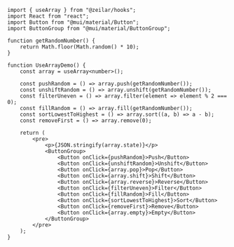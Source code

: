 
<UseArrayDemo />

```tsx
import { useArray } from "@zeilar/hooks";
import React from "react";
import Button from "@mui/material/Button";
import ButtonGroup from "@mui/material/ButtonGroup";

function getRandomNumber() {
	return Math.floor(Math.random() * 10);
}

function UseArrayDemo() {
	const array = useArray<number>();

	const pushRandom = () => array.push(getRandomNumber());
	const unshiftRandom = () => array.unshift(getRandomNumber());
	const filterUneven = () => array.filter(element => element % 2 === 0);
	const fillRandom = () => array.fill(getRandomNumber());
	const sortLowestToHighest = () => array.sort((a, b) => a - b);
	const removeFirst = () => array.remove(0);

	return (
		<pre>
			<p>{JSON.stringify(array.state)}</p>
			<ButtonGroup>
				<Button onClick={pushRandom}>Push</Button>
				<Button onClick={unshiftRandom}>Unshift</Button>
				<Button onClick={array.pop}>Pop</Button>
				<Button onClick={array.shift}>Shift</Button>
				<Button onClick={array.reverse}>Reverse</Button>
				<Button onClick={filterUneven}>Filter</Button>
				<Button onClick={fillRandom}>Fill</Button>
				<Button onClick={sortLowestToHighest}>Sort</Button>
				<Button onClick={removeFirst}>Remove</Button>
				<Button onClick={array.empty}>Empty</Button>
			</ButtonGroup>
		</pre>
	);
}
```
